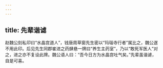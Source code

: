 ```yaml
---
---
---
```

title: 先辈谐谑
---




赵魏公刻私印曰“水晶宫道人”，钱唐周草窗先生密以“玛瑙寺行者”属比之，魏公遂不用此印。后见先生同郡崔进之药肆悬一牌曰“养生主药室”，乃以“敢死军医人”对之，进之亦不复设此牌。魏公语人曰：“吾今日方为水晶宫吐气矣。”先辈虽谐谑，自是可喜。